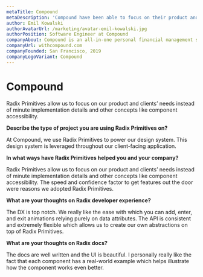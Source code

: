 ```yaml
---
metaTitle: Compound
metaDescription: 'Compound have been able to focus on their product and clients’ needs instead of minute implementation details and other concepts like component accessibility.'
author: Emil Kowalski
authorAvatarUrl: /marketing/avatar-emil-kowalski.jpg
authorPosition: Software Engineer at Compound
companyAbout: Compound is an all-in-one personal financial management solution for technology founders, employees, and investors.
companyUrl: withcompound.com
companyFounded: San Francisco, 2019
companyLogoVariant: Compound
---
```


# Compound

<HeroQuote>
  Radix Primitives allow us to focus on our product and clients’ needs instead
  of minute implementation details and other concepts like component
  accessibility.
</HeroQuote>

**Describe the type of project you are using Radix Primitives on?**

At Compound, we use Radix Primitives to power our design system. This design system is leveraged throughout our client-facing application.

**In what ways have Radix Primitives helped you and your company?**

Radix Primitives allow us to focus on our product and clients’ needs instead of minute implementation details and other concepts like component accessibility. The speed and confidence factor to get features out the door were reasons we adopted Radix Primitives.

**What are your thoughts on Radix developer experience?**

The DX is top notch. We really like the ease with which you can add, enter, and exit animations relying purely on data attributes. The API is consistent and extremely flexible which allows us to create our own abstractions on top of Radix Primitives.

**What are your thoughts on Radix docs?**

The docs are well written and the UI is beautiful. I personally really like the fact that each component has a real-world example which helps illustrate how the component works even better.
